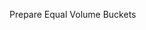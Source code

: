 \chapter{Appendix 1: Algorithm to Compute the VPIN Metric}
\textbf{Data}
\begin{enumerate}
  \item Time series of transactions of a particular instrument ($T_i$, $P_i$, $V_i$)
    \begin{enumerate}
    \item $T_i$: Time of the trade.
    \item $P_i$: Price at which securities were exchanged.
    \item $V_i$: Volume exchanged
    \end{enumerate}
  \item $V$: Volume size (determined by user of the formula)
  \item $n$: Sample of volume buckets used in the estimation.
\end{enumerate}

\textbf{Result:} Prepare Equal Volume Buckets

\begin{enumerate}
 \item Sort transactions by time ascending: $T_{i+1} \geq T_i, \forall i$
 \item Compute $\Delta P_i, \forall i$
 \item Expand the number of observations by repeating each observation $\Delta P_i$ as many times as $V_i$. This generates a total of $I = \sum_i V_i$ observations $\Delta P_i$.
 \item Re-index $\Delta P_i$ observations, $i = 1, ...,I$
 \item Initiate counter: $\tau = 0$
 \item
   While $\tau V < I$
   \begin{enumerate}
   \item Add one unit to $\tau$
   \item $\forall i \in [(\tau - 1)V + 1, \tau V]$, split volume between buy or sell intitiated:
   \begin{enumerate}
    \item Assign to Vb the number of observations classified as buy:\\
    $V_{\tau}^B = \sum_{i = t(\tau - 1) + 1}^{t(\tau)} V_i Z \left(\frac{S_i - S_{i-1}}{\sigma_{\Delta S}}\right)$
    \item  Assign to Vs the number of observations classified as sell:\\
    $V_{\tau}^S = \sum_{i = t(\tau - 1) + 1}^{t(\tau)} V_i \left( 1 - Z \left(\frac{S_i - S_{i-1}}{\sigma_{\Delta S}} \right) \right) = V - V_{\tau}^B$
   \end{enumerate}
  \end{enumerate}
 \item Set $L=\tau - 1$
\end{enumerate}
